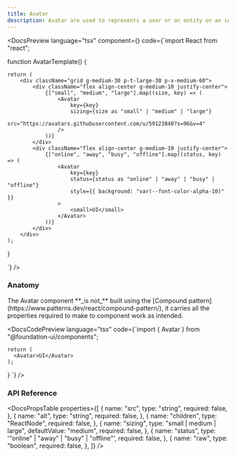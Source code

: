 ```yaml
---
title: Avatar
description: Avatar are used to represents a user or an entity on an interface.
---
```


<DocsSection>

<DocsPreview language="tsx" component={<AvatarTemplate />} code={`import React from "react";

function AvatarTemplate() {

    return (
        <div className="grid g-medium-30 p-t-large-30 p-x-medium-60">
            <div className="flex align-center g-medium-10 justify-center">
                {["small", "medium", "large"].map((size, key) => (
                    <Avatar
                        key={key}
                        sizing={size as "small" | "medium" | "large"}
                        src="https://avatars.githubusercontent.com/u/59123840?s=96&v=4"
                    />
                ))}
            </div>
            <div className="flex align-center g-medium-10 justify-center">
                {["online", "away", "busy", "offline"].map((status, key) => (
                    <Avatar
                        key={key}
                        status={status as "online" | "away" | "busy" | "offline"}
                        style={{ background: "var(--font-color-alpha-10)" }}
                    >
                        <small>UI</small>
                    </Avatar>
                ))}
            </div>
        </div>
    );

}

`} />

</DocsSection>

<DocsSection>

### Anatomy

<DocsTextBlock className="m-b-medium-60">
  The Avatar component **_is not_** built using the [Compound
  pattern](https://www.patterns.dev/react/compound-pattern/), it carries all the
  properties required to make to component work as intended.
</DocsTextBlock>

<DocsCodePreview
  language="tsx"
  code={`import { Avatar } from "@foundation-ui/components";

    return (
      <Avatar>UI</Avatar>
    );
}
`} />

</DocsSection>

### API Reference

<DocsSection className="m-y-large-10">

<DocsPropsTable
  properties={[
 {
      name: "src",
      type: "string",
      required: false,
    },
    {
      name: "alt",
      type: "string",
      required: false,
    },
    {
      name: "children",
      type: "ReactNode",
      required: false,
    },
    {
      name: "sizing",
      type: "small | medium | large",
      defaultValue: "medium",
      required: false,
    },
    {
      name: "status",
      type: '"online" | "away" | "busy" | "offline"',
      required: false,
    },
    {
      name: "raw",
      type: "boolean",
      required: false,
    },
  ]}
/>
</DocsSection>

<DocsFooter prev="/docs/components/accordion" next="/docs/components/badge" />
